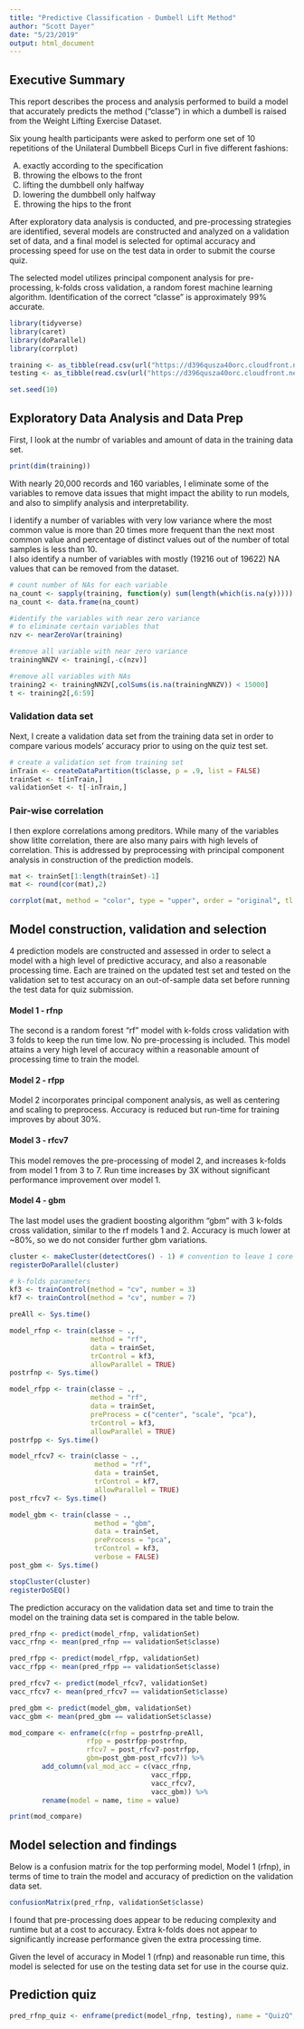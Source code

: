 ```yaml
---
title: "Predictive Classification - Dumbell Lift Method"
author: "Scott Dayer"
date: "5/23/2019"
output: html_document
---
```


## Executive Summary

This report describes the process and analysis performed to build a model that accurately predicts the method ("classe") in which a dumbell is raised from the Weight Lifting Exercise Dataset. 

Six young health participants were asked to perform one set of 10 repetitions of the Unilateral Dumbbell Biceps Curl in five different fashions: 

(A) exactly according to the specification  
(B) throwing the elbows to the front  
(C) lifting the dumbbell only halfway  
(D) lowering the dumbbell only halfway 
(E) throwing the hips to the front 

After exploratory data analysis is conducted, and pre-processing strategies are identified, several models are constructed and analyzed on a validation set of data, and a final model is selected for optimal accuracy and processing speed for use on the test data in order to submit the course quiz.  

The selected model utilizes principal component analysis for pre-processing, k-folds cross validation, a random forest machine learning algorithm.  Identification of the correct "classe" is approximately 99% accurate.  

```r

library(tidyverse)
library(caret)
library(doParallel)
library(corrplot)

training <- as_tibble(read.csv(url("https://d396qusza40orc.cloudfront.net/predmachlearn/pml-training.csv")))
testing <- as_tibble(read.csv(url("https://d396qusza40orc.cloudfront.net/predmachlearn/pml-testing.csv")))

set.seed(10)

```

## Exploratory Data Analysis and Data Prep

First, I look at the numbr of variables and amount of data in the training data set.  
```r
print(dim(training))
```
With nearly 20,000 records and 160 variables, I eliminate some of the variables to remove data issues that might impact the ability to run models, and also to simplify analysis and interpretability.  

I identify a number of variables with very low variance where the most common value is more than 20 times more frequent than the next most common value and percentage of distinct values out of the number of total samples is less than 10.  
I also identify a number of variables with mostly (19216 out of 19622) NA values that can be removed from the dataset. 

```r

# count number of NAs for each variable
na_count <- sapply(training, function(y) sum(length(which(is.na(y)))))
na_count <- data.frame(na_count)

#identify the variables with near zero variance
# to eliminate certain variables that 
nzv <- nearZeroVar(training)

#remove all variable with near zero variance
trainingNNZV <- training[,-c(nzv)]

#remove all variables with NAs
training2 <- trainingNNZV[,colSums(is.na(trainingNNZV)) < 15000]
t <- training2[,6:59]
```

### Validation data set

Next, I create a validation data set from the training data set in order to compare various models' accuracy prior to using on the quiz test set.  

```r

# create a validation set from training set
inTrain <- createDataPartition(t$classe, p = .9, list = FALSE)
trainSet <- t[inTrain,]
validationSet <- t[-inTrain,]
```

### Pair-wise correlation 

I then explore correlations among preditors. While many of the variables show litlte correlation, there are also many pairs with high levels of correlation.  This is addressed by preprocessing with principal component analysis in construction of the prediction models. 

```r
mat <- trainSet[1:length(trainSet)-1]
mat <- round(cor(mat),2)

corrplot(mat, method = "color", type = "upper", order = "original", tl.cex = .65)

```

## Model construction, validation and selection

4 prediction models are constructed and assessed in order to select a model with a high level of predictive accuracy, and also a reasonable processing time.  Each are trained on the updated test set and tested on the validation set to test accuracy on an out-of-sample data set before running the test data for quiz submission.  

#### Model 1 - rfnp

The second is a random forest "rf" model with k-folds cross validation with 3 folds to keep the run time low.  No pre-processing is included.  This model attains a very high level of accuracy within a reasonable amount of processing time to train the model. 

#### Model 2 - rfpp

Model 2 incorporates principal component analysis, as well as centering and scaling to preprocess.  Accuracy is reduced but run-time for training improves by about 30%.    

#### Model 3 - rfcv7 

This model removes the pre-processing of model 2, and increases k-folds from model 1 from 3 to 7.  Run time increases by 3X without significant performance improvement over model 1.  

#### Model 4 - gbm 

The last model uses the gradient boosting algorithm "gbm" with 3 k-folds cross validation, similar to the rf models 1 and 2.  Accuracy is much lower at ~80%, so we do not consider further gbm variations.

```r
 
cluster <- makeCluster(detectCores() - 1) # convention to leave 1 core for OS
registerDoParallel(cluster)

# k-folds parameters
kf3 <- trainControl(method = "cv", number = 3)
kf7 <- trainControl(method = "cv", number = 7)

preAll <- Sys.time()

model_rfnp <- train(classe ~ ., 
                    method = "rf", 
                    data = trainSet,
                    trControl = kf3, 
                    allowParallel = TRUE)
postrfnp <- Sys.time()

model_rfpp <- train(classe ~ ., 
                    method = "rf", 
                    data = trainSet,
                    preProcess = c("center", "scale", "pca"), 
                    trControl = kf3, 
                    allowParallel = TRUE)
postrfpp <- Sys.time()

model_rfcv7 <- train(classe ~ ., 
                     method = "rf", 
                     data = trainSet,
                     trControl = kf7, 
                     allowParallel = TRUE)
post_rfcv7 <- Sys.time()

model_gbm <- train(classe ~ ., 
                     method = "gbm", 
                     data = trainSet, 
                     preProcess = "pca",
                     trControl = kf3, 
                     verbose = FALSE)
post_gbm <- Sys.time()

stopCluster(cluster)
registerDoSEQ() 

```

The prediction accuracy on the validation data set and time to train the model on the training data set is compared in the table below. 

```r

pred_rfnp <- predict(model_rfnp, validationSet)
vacc_rfnp <- mean(pred_rfnp == validationSet$classe)

pred_rfpp <- predict(model_rfpp, validationSet)
vacc_rfpp <- mean(pred_rfpp == validationSet$classe)

pred_rfcv7 <- predict(model_rfcv7, validationSet)
vacc_rfcv7 <- mean(pred_rfcv7 == validationSet$classe)

pred_gbm <- predict(model_gbm, validationSet)
vacc_gbm <- mean(pred_gbm == validationSet$classe)

mod_compare <- enframe(c(rfnp = postrfnp-preAll,
                   rfpp = postrfpp-postrfnp, 
                   rfcv7 = post_rfcv7-postrfpp,
                   gbm=post_gbm-post_rfcv7)) %>%
        add_column(val_mod_acc = c(vacc_rfnp, 
                                   vacc_rfpp, 
                                   vacc_rfcv7, 
                                   vacc_gbm)) %>%
        rename(model = name, time = value)

print(mod_compare)

```

## Model selection and findings

Below is a confusion matrix for the top performing model, Model 1 (rfnp), in terms of time to train the model and accuracy of prediction on the validation data set.  

```r

confusionMatrix(pred_rfnp, validationSet$classe)

```

I found that pre-processing does appear to be reducing complexity and runtime but at a cost to accuracy.  Extra k-folds does not appear to significantly increase performance given the extra processing time.  

Given the level of accuracy in Model 1 (rfnp) and reasonable run time, this model is selected for use on the testing data set for use in the course quiz.

## Prediction quiz

```r

pred_rfnp_quiz <- enframe(predict(model_rfnp, testing), name = "QuizQ", value = "Prediction")

```